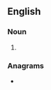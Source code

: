 {{also|at-will employment}}
==English==

===Noun===
{{en-noun|head=[[at will]] [[employment]]|-}}

# {{alternative form of|en|employment at will}}

===Anagrams===
* {{anagrams|en|a=aeeilllmmnopttwy|employment at will|employment-at-will}}